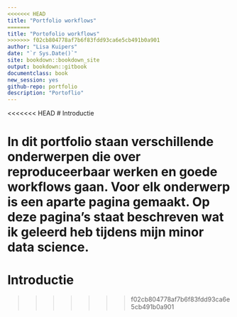 ```yaml
--- 
<<<<<<< HEAD
title: "Portfolio workflows"
=======
title: "Portofolio workflows"
>>>>>>> f02cb804778af7b6f83fdd93ca6e5cb491b0a901
author: "Lisa Kuipers"
date: "`r Sys.Date()`"
site: bookdown::bookdown_site
output: bookdown::gitbook
documentclass: book
new_session: yes
github-repo: portfolio
description: "Portoflio"
---
```


<<<<<<< HEAD
# Introductie

In dit portfolio staan verschillende onderwerpen die over reproduceerbaar werken en goede workflows gaan. Voor elk onderwerp is een aparte pagina gemaakt. Op deze pagina's staat beschreven wat ik geleerd heb tijdens mijn minor data science.
=======
# Introductie
>>>>>>> f02cb804778af7b6f83fdd93ca6e5cb491b0a901

